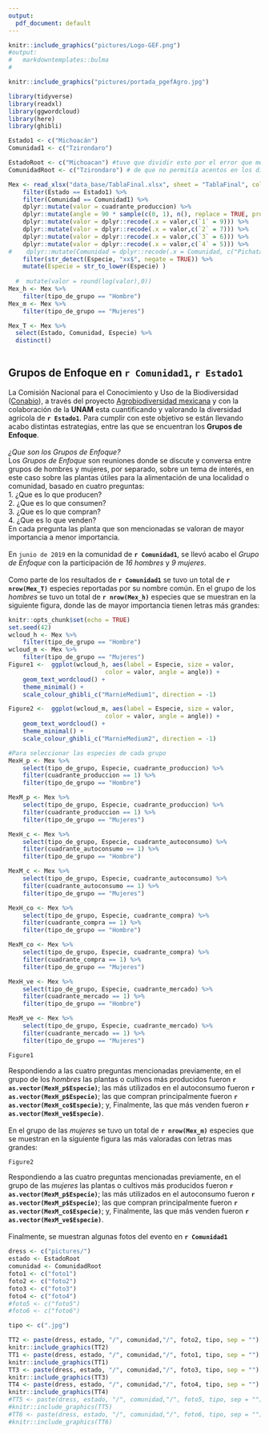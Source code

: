 ```yaml
---
output:
  pdf_document: default
---
```

```r
knitr::include_graphics("pictures/Logo-GEF.png")
#output:
#   markdowntemplates::bulma
#
```

```r
knitr::include_graphics("pictures/portada_pgefAgro.jpg")
```

```r
library(tidyverse)
library(readxl)
library(ggwordcloud)
library(here)
library(ghibli)

Estado1 <- c("Michoacán")
Comunidad1 <- c("Tzirondaro")

EstadoRoot <- c("Michoacan") #tuve que dividir esto por el error que me salía
ComunidadRoot <- c("Tzirondaro") # de que no permitía acentos en los directorios :/

Mex <- read_xlsx("data_base/TablaFinal.xlsx", sheet = "TablaFinal", col_names = T) %>%
    filter(Estado == Estado1) %>% 
    filter(Comunidad == Comunidad1) %>% 
    dplyr::mutate(valor = cuadrante_produccion) %>% 
    dplyr::mutate(angle = 90 * sample(c(0, 1), n(), replace = TRUE, prob = c(60, 40))) %>% 
    dplyr::mutate(valor = dplyr::recode(.x = valor,c(`1` = 9))) %>% 
    dplyr::mutate(valor = dplyr::recode(.x = valor,c(`2` = 7))) %>% 
    dplyr::mutate(valor = dplyr::recode(.x = valor,c(`3` = 6))) %>% 
    dplyr::mutate(valor = dplyr::recode(.x = valor,c(`4` = 5))) %>%
#    dplyr::mutate(Comunidad = dplyr::recode(.x = Comunidad, c("Pichataro" == #'Pichátaro'))) %>% 
    filter(str_detect(Especie, "xx$", negate = TRUE)) %>% 
    mutate(Especie = str_to_lower(Especie) )
    
  #  mutate(valor = round(log(valor),0))
Mex_h <- Mex %>% 
    filter(tipo_de_grupo == "Hombre")
Mex_m <- Mex %>% 
    filter(tipo_de_grupo == "Mujeres")

Mex_T <- Mex %>% 
  select(Estado, Comunidad, Especie) %>% 
  distinct()
    
```

Grupos de Enfoque en `r Comunidad1`, `r Estado1` 
------

La Comisión Nacional para el Conocimiento y Uso de la Biodiversidad ([Conabio](https://www.gob.mx/conabio)), a través del proyecto [Agrobiodiversidad mexicana](https://www.biodiversidad.gob.mx/biodiversidad/agrobiodiversidad_pgef.html) y con la colaboración de la **UNAM** esta cuantificando y valorando la diversidad agrícola de **`r Estado1`**. Para cumplir con este objetivo se están llevando acabo distintas estrategias, entre las que se encuentran los **Grupos de Enfoque**.  
\
*¿Que son los Grupos de Enfoque?*  
Los *Grupos de Enfoque* son reuniones donde se discute y conversa entre grupos de hombres y mujeres, por separado, sobre un tema de interés, en este caso sobre las plantas útiles para la alimentación de una localidad o comunidad, basado en cuatro preguntas:  
1. ¿Que es lo que producen?  
2. ¿Que es lo que consumen?  
3. ¿Que es lo que compran?  
4. ¿Que es lo que venden?  
En cada pregunta las planta que son mencionadas se valoran de mayor importancia a menor importancia.  
\
En `junio de 2019` en la comunidad de **`r Comunidad1`**, se llevó acabo el *Grupo de Enfoque* con la participación de *16 hombres* y *9 mujeres*.  
\
Como parte de los resultados de **`r Comunidad1`** se tuvo un total de **`r nrow(Mex_T)`** especies reportadas por su nombre común. En el grupo de los *hombres* se tuvo un total de  **`r nrow(Mex_h)`** especies que se muestran en la siguiente figura, donde las de mayor importancia tienen letras más grandes:
```r
knitr::opts_chunk$set(echo = TRUE)
set.seed(42)
wcloud_h <- Mex %>% 
    filter(tipo_de_grupo == "Hombre")
wcloud_m <- Mex %>% 
    filter(tipo_de_grupo == "Mujeres")
Figure1 <-  ggplot(wcloud_h, aes(label = Especie, size = valor,
                           color = valor, angle = angle)) +
    geom_text_wordcloud() +
    theme_minimal() +
    scale_colour_ghibli_c("MarnieMedium1", direction = -1)

Figure2 <-  ggplot(wcloud_m, aes(label = Especie, size = valor,
                           color = valor, angle = angle)) +
    geom_text_wordcloud() +
    theme_minimal() +
    scale_colour_ghibli_c("MarnieMedium2", direction = -1)

#Para seleccionar las especies de cada grupo
MexH_p <- Mex %>% 
    select(tipo_de_grupo, Especie, cuadrante_produccion) %>% 
    filter(cuadrante_produccion == 1) %>% 
    filter(tipo_de_grupo == "Hombre")

MexM_p <- Mex %>% 
    select(tipo_de_grupo, Especie, cuadrante_produccion) %>% 
    filter(cuadrante_produccion == 1) %>% 
    filter(tipo_de_grupo == "Mujeres")

MexH_c <- Mex %>% 
    select(tipo_de_grupo, Especie, cuadrante_autoconsumo) %>% 
    filter(cuadrante_autoconsumo == 1) %>% 
    filter(tipo_de_grupo == "Hombre")

MexM_c <- Mex %>% 
    select(tipo_de_grupo, Especie, cuadrante_autoconsumo) %>% 
    filter(cuadrante_autoconsumo == 1) %>% 
    filter(tipo_de_grupo == "Mujeres")

MexH_co <- Mex %>% 
    select(tipo_de_grupo, Especie, cuadrante_compra) %>% 
    filter(cuadrante_compra == 1) %>% 
    filter(tipo_de_grupo == "Hombre")

MexM_co <- Mex %>% 
    select(tipo_de_grupo, Especie, cuadrante_compra) %>% 
    filter(cuadrante_compra == 1) %>% 
    filter(tipo_de_grupo == "Mujeres")

MexH_ve <- Mex %>% 
    select(tipo_de_grupo, Especie, cuadrante_mercado) %>% 
    filter(cuadrante_mercado == 1) %>% 
    filter(tipo_de_grupo == "Hombre")

MexM_ve <- Mex %>% 
    select(tipo_de_grupo, Especie, cuadrante_mercado) %>% 
    filter(cuadrante_mercado == 1) %>% 
    filter(tipo_de_grupo == "Mujeres")

```
```r
Figure1
```
Respondiendo a las cuatro preguntas mencionadas previamente, en el grupo de los *hombres* las plantas o cultivos más producidos fueron **`r as.vector(MexH_p$Especie) `**; las más utilizados en el autoconsumo fueron **`r as.vector(MexH_p$Especie) `**; las que compran principalmente fueron **`r as.vector(MexH_co$Especie) `**; y, Finalmente, las que más venden fueron **`r as.vector(MexH_ve$Especie) `**.  
\
En el grupo de las *mujeres* se tuvo un total de  **`r nrow(Mex_m)`** especies que se muestran en la siguiente figura las más valoradas con letras mas grandes:
```r
Figure2
```
Respondiendo a las cuatro preguntas mencionadas previamente, en el grupo de las *mujeres* las plantas o cultivos más producidos fueron **`r as.vector(MexM_p$Especie) `**; las más utilizados en el autoconsumo fueron **`r as.vector(MexM_p$Especie) `**; las que compran principalmente fueron **`r as.vector(MexM_co$Especie) `**; y, Finalmente, las que más venden fueron **`r as.vector(MexM_ve$Especie) `**.  
\
Finalmente, se muestran algunas fotos del evento en **`r Comunidad1`**
\
```r
dress <- c("pictures/")
estado <- EstadoRoot
comunidad <- ComunidadRoot
foto1 <- c("foto1")
foto2 <- c("foto2")
foto3 <- c("foto3")
foto4 <- c("foto4")
#foto5 <- c("foto5")
#foto6 <- c("foto6")

tipo <- c(".jpg")

TT2 <- paste(dress, estado, "/", comunidad,"/", foto2, tipo, sep = "")
knitr::include_graphics(TT2)
TT1 <- paste(dress, estado, "/", comunidad,"/", foto1, tipo, sep = "")
knitr::include_graphics(TT1)
TT3 <- paste(dress, estado, "/", comunidad,"/", foto3, tipo, sep = "")
knitr::include_graphics(TT3)
TT4 <- paste(dress, estado, "/", comunidad,"/", foto4, tipo, sep = "")
knitr::include_graphics(TT4)
#TT5 <- paste(dress, estado, "/", comunidad,"/", foto5, tipo, sep = "")
#knitr::include_graphics(TT5)
#TT6 <- paste(dress, estado, "/", comunidad,"/", foto6, tipo, sep = "")
#knitr::include_graphics(TT6)

```
